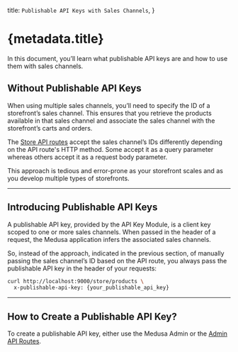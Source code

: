 
  title: `Publishable API Keys with Sales Channels`,
}

# {metadata.title}

In this document, you’ll learn what publishable API keys are and how to use them with sales channels.

## Without Publishable API Keys

When using multiple sales channels, you’ll need to specify the ID of a storefront’s sales channel. This ensures that you retrieve the products available in that sales channel and associate the sales channel with the storefront’s carts and orders.

The [Store API routes](!api!/store) accept the sales channel’s IDs differently depending on the API route's HTTP method. Some accept it as a query parameter whereas others accept it as a request body parameter.

This approach is tedious and error-prone as your storefront scales and as you develop multiple types of storefronts.

---

## Introducing Publishable API Keys

A publishable API key, provided by the API Key Module, is a client key scoped to one or more sales channels. When passed in the header of a request, the Medusa application infers the associated sales channels.

So, instead of the approach, indicated in the previous section, of manually passing the sales channel’s ID based on the API route, you always pass the publishable API key in the header of your requests:

```bash
curl http://localhost:9000/store/products \
  x-publishable-api-key: {your_publishable_api_key}
```

---

## How to Create a Publishable API Key?

To create a publishable API key, either use the Medusa Admin or the [Admin API Routes](!api!/admin#publishable-api-keys).
